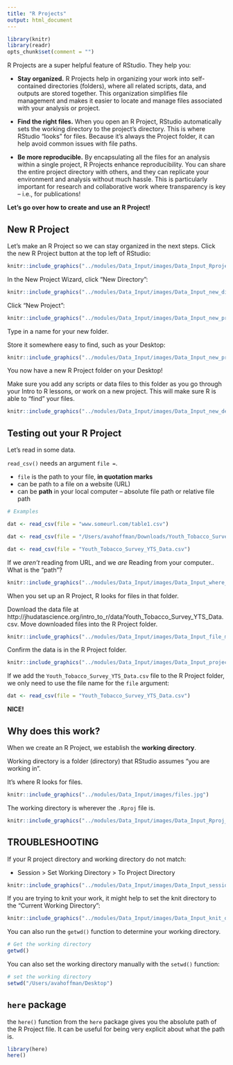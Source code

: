 ```yaml
---
title: "R Projects"
output: html_document
---
```


```r
library(knitr)
library(readr)
opts_chunk$set(comment = "")
```

R Projects are a super helpful feature of RStudio. They help you:

- **Stay organized.** R Projects help in organizing your work into self-contained directories (folders), where all related scripts, data, and outputs are stored together. This organization simplifies file management and makes it easier to locate and manage files associated with your analysis or project.

- **Find the right files.** When you open an R Project, RStudio automatically sets the working directory to the project's directory. This is where RStudio "looks" for files. Because it's always the Project folder, it can help avoid common issues with file paths.

- **Be more reproducible.** By encapsulating all the files for an analysis within a single project, R Projects enhance reproducibility. You can share the entire project directory with others, and they can replicate your environment and analysis without much hassle. This is particularly important for research and collaborative work where transparency is key -- i.e., for publications!

**Let's go over how to create and use an R Project!**


## New R Project

Let's make an R Project so we can stay organized in the next steps. Click the new R Project button at the top left of RStudio:

```r
knitr::include_graphics("../modules/Data_Input/images/Data_Input_Rproject.png")
```

In the New Project Wizard, click "New Directory":

```r
knitr::include_graphics("../modules/Data_Input/images/Data_Input_new_directory.png")
```

Click "New Project":

```r
knitr::include_graphics("../modules/Data_Input/images/Data_Input_new_project.png")
```

Type in a name for your new folder.

Store it somewhere easy to find, such as your Desktop:

```r
knitr::include_graphics("../modules/Data_Input/images/Data_Input_new_project_details.png")
```

You now have a new R Project folder on your Desktop! 

Make sure you add any scripts or data files to this folder as you go through your Intro to R lessons, or work on a new project. This will make sure R is able to "find" your files.

```r
knitr::include_graphics("../modules/Data_Input/images/Data_Input_new_desktop.png")
```


## Testing out your R Project

Let's read in some data.

`read_csv()` needs an argument `file =`.

-  `file` is the path to your file, **in quotation marks**
-  can be path to a file on a website (URL)
-  can be **path** in your local computer -- absolute file path or relative file path 

```r
# Examples

dat <- read_csv(file = "www.someurl.com/table1.csv")

dat <- read_csv(file = "/Users/avahoffman/Downloads/Youth_Tobacco_Survey_YTS_Data.csv")

dat <- read_csv(file = "Youth_Tobacco_Survey_YTS_Data.csv")
```

If we *aren't* reading from URL, and we *are* Reading from your computer.. What is the "path"?

```r
knitr::include_graphics("../modules/Data_Input/images/Data_Input_where_are_the_files.gif")
```

When you set up an R Project, R looks for files in that folder.

Download the data file at http://jhudatascience.org/intro_to_r/data/Youth_Tobacco_Survey_YTS_Data.csv. Move downloaded files into the R Project folder.

```r
knitr::include_graphics("../modules/Data_Input/images/Data_Input_file_move.png")
```

Confirm the data is in the R Project folder.

```r
knitr::include_graphics("../modules/Data_Input/images/Data_Input_project_directory.png")
```

If we add the `Youth_Tobacco_Survey_YTS_Data.csv` file to the R Project folder, we only need to use the file name for the `file` argument:

```r
dat <- read_csv(file = "Youth_Tobacco_Survey_YTS_Data.csv")
```

**NICE!**


## Why does this work?

When we create an R Project, we establish the **working directory**.

Working directory is a folder (directory) that RStudio assumes "you are working in". 

It's where R looks for files.

```r
knitr::include_graphics("../modules/Data_Input/images/files.jpg")
```

The working directory is wherever the `.Rproj` file is.

```r
knitr::include_graphics("../modules/Data_Input/images/Data_Input_Rproj_file.png")
```


## TROUBLESHOOTING

If your R project directory and working directory do not match:

- Session > Set Working Directory > To Project Directory

```r
knitr::include_graphics("../modules/Data_Input/images/Data_Input_session_directory.png")
```

If you are trying to knit your work, it might help to set the knit directory to the "Current Working Directory":

```r
knitr::include_graphics("../modules/Data_Input/images/Data_Input_knit_directory.png")
```

You can also run the `getwd()` function to determine your working directory.

```r
# Get the working directory
getwd()
```

You can also set the working directory manually with the `setwd()` function:

```r
# set the working directory
setwd("/Users/avahoffman/Desktop")
```


## `here` package

the `here()` function from the `here` package gives you the absolute path of the R Project file. It can be useful for being very explicit about what the path is.

```r
library(here)
here()
```
